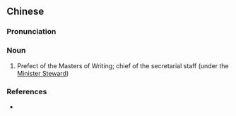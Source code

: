 {{also|尚书令}}
==Chinese==
{{zh-forms|s=尚书令|type=21}}

===Pronunciation===
{{zh-pron
|m=shàngshūlìng
|cat=n
}}

===Noun===
{{zh-noun}}

# {{lb|zh|archaic}} Prefect of the Masters of Writing; chief of the secretarial staff (under the [[w:Government_of_the_Han_Dynasty#Minister Steward|Minister Steward]])

===References===
* {{pedialite|Government_of_the_Han_Dynasty#Minister Steward}}